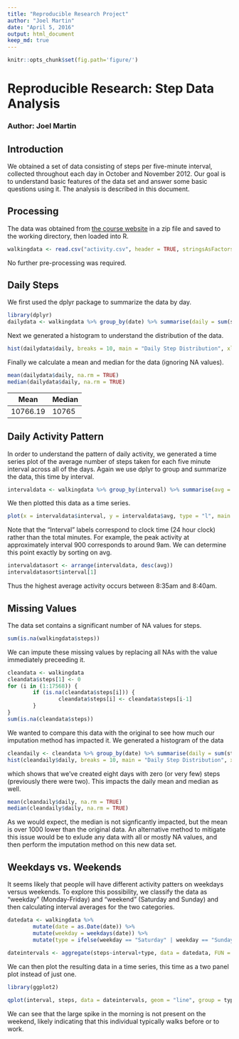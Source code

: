 ```yaml
---
title: "Reproducible Research Project"
author: "Joel Martin"
date: "April 5, 2016"
output: html_document
keep_md: true
---
```


```r
knitr::opts_chunk$set(fig.path='figure/')
```

# Reproducible Research: Step Data Analysis
### Author: Joel Martin

## Introduction

We obtained a set of data consisting of steps per five-minute interval, collected throughout each day in October and November 2012. Our goal is to understand basic features of the data set and answer some basic questions using it. The analysis is described in this document.

## Processing

The data was obtained from [the course website](https://d396qusza40orc.cloudfront.net/repdata%2Fdata%2Factivity.zip) in a zip file and saved to the working directory, then loaded into R. 

```r
walkingdata <- read.csv("activity.csv", header = TRUE, stringsAsFactors = FALSE)
```

No further pre-processing was required.

## Daily Steps

We first used the dplyr package to summarize the data by day. 

```r
library(dplyr)
dailydata <- walkingdata %>% group_by(date) %>% summarise(daily = sum(steps))
```

Next we generated a histogram to understand the distribution of the data. 

```r
hist(dailydata$daily, breaks = 10, main = "Daily Step Distribution", xlab = "Steps")
```

Finally we calculate a mean and median for the data (ignoring NA values).

```r
mean(dailydata$daily, na.rm = TRUE)
median(dailydata$daily, na.rm = TRUE)
```
Mean    |Median
------- |--------
10766.19|10765

## Daily Activity Pattern

In order to understand the pattern of daily activity, we generated a time series plot of the average number of steps taken for each five minute interval across all of the days. Again we use dplyr to group and summarize the data, this time by interval.

```r
intervaldata <- walkingdata %>% group_by(interval) %>% summarise(avg = mean(steps, na.rm = TRUE))
```

We then plotted this data as a time series.

```r
plot(x = intervaldata$interval, y = intervaldata$avg, type = "l", main = "Daily Activity", xlab = "Interval", ylab = "Steps During Interval")
```

Note that the "Interval" labels correspond to clock time (24 hour clock) rather than the total minutes. For example, the peak activity at approximately interval 900 corresponds to around 9am. We can determine this point exactly by sorting on avg. 

```r
intervaldatasort <- arrange(intervaldata, desc(avg))
intervaldatasort$interval[1]
```

Thus the highest average activity occurs between 8:35am and 8:40am.

## Missing Values

The data set contains a significant number of NA values for steps.

```r
sum(is.na(walkingdata$steps))
```

We can impute these missing values by replacing all NAs with the value immediately preceeding it. 

```r
cleandata <- walkingdata
cleandata$steps[1] <- 0
for (i in (1:17568)) {
        if (is.na(cleandata$steps[i])) {
                cleandata$steps[i] <- cleandata$steps[i-1]
        }
}
sum(is.na(cleandata$steps))
```

We wanted to compare this data with the original to see how much our imputation method has impacted it. We generated a histogram of the data

```r
cleandaily <- cleandata %>% group_by(date) %>% summarise(daily = sum(steps))
hist(cleandaily$daily, breaks = 10, main = "Daily Step Distribution", xlab = "Steps")
```

which shows that we've created eight days with zero (or very few) steps (previously there were two). This impacts the daily mean and median as well. 

```r
mean(cleandaily$daily, na.rm = TRUE)
median(cleandaily$daily, na.rm = TRUE)
```

As we would expect, the median is not signficantly impacted, but the mean is over 1000 lower than the original data. An alternative method to mitigate this issue would be to exlude any data with all or mostly NA values, and then perform the imputation method on this new data set. 

## Weekdays vs. Weekends

It seems likely that people will have different activity patters on weekdays versus weekends. To explore this possibility, we classify the data as "weekday" (Monday-Friday) and "weekend" (Saturday and Sunday) and then calculating interval averages for the two categories. 

```r
datedata <- walkingdata %>% 
        mutate(date = as.Date(date)) %>% 
        mutate(weekday = weekdays(date)) %>% 
        mutate(type = ifelse(weekday == "Saturday" | weekday == "Sunday", "weekend","weekday"))
        
dateintervals <- aggregate(steps~interval+type, data = datedata, FUN = function (x) {mean(x,na.rm=T)})
```

We can then plot the resulting data in a time series, this time as a two panel plot instead of just one. 

```r
library(ggplot2)
```

```r
qplot(interval, steps, data = dateintervals, geom = "line", group = type) + facet_grid(type~.)
```

We can see that the large spike in the morning is not present on the weekend, likely indicating that this individual typically walks before or to work. 







